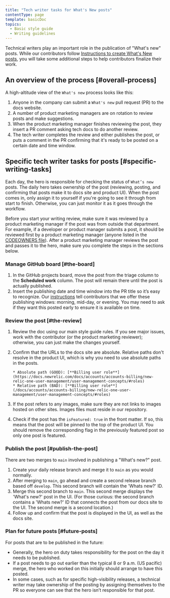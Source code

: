 ```yaml
---
title: "Tech writer tasks for What's New posts"
contentType: page
template: basicDoc
topics:
  - Basic style guide
  - Writing guidelines
---
```


Technical writers play an important role in the publication of "What's new" posts. While our contributors follow [Instructions to create What's New posts](src/content/docs/style-guide/writing-docs/article-templates/whats-new-template.mdx), you will take some additional steps to help contributors finalize their work.

## An overview of the process [#overall-process]

A high-altitude view of the `What's new` process looks like this:

1. Anyone in the company can submit a `What's new` pull request (PR) to the docs website.
2. A number of product marketing managers are on rotation to review posts and make suggestions.
3. When the product marketing manager finishes reviewing the post, they insert a PR comment asking tech docs to do another review.
4. The tech writer completes the review and either publishes the post, or puts a comment in the PR confirming that it's ready to be posted on a certain date and time window.

## Specific tech writer tasks for posts [#specific-writing-tasks]

Each day, the hero is responsible for checking the status of `What’s new` posts. The daily hero takes ownership of the post (reviewing, posting, and confirming that posts make it to docs site and product UI). When the post comes in, only assign it to yourself if you're going to see it through from start to finish. Otherwise, you can just monitor it as it goes through the workflow.

Before you start your writing review, make sure it was reviewed by a product marketing manager if the post was from outside that department. For example, if a developer or product manager submits a post, it should be reviewed first by a product marketing manager (anyone listed in the [CODEOWNERS file](.github/CODEOWNERS)). After a product marketing manager reviews the post and passes it to the hero, make sure you complete the steps in the sections below.

### Manage GitHub board [#the-board]

1. In the GitHub projects board, move the post from the triage column to the **Scheduled work** column. The post will remain there until the post is actually published.
2. Insert the publishing date and time window into the PR title so it’s easy to recognize. Our [instructions](src/content/docs/style-guide/writing-docs/article-templates/whats-new-template.mdx) tell contributors that we offer these publishing windows: morning, mid-day, or evening. You may need to ask if they want this posted early to ensure it is available on time.

### Review the post [#the-review]

1. Review the doc using our main style guide rules. If you see major issues, work with the contributor (or the product marketing reviewer); otherwise, you can just make the changes yourself.

2. Confirm that the URLs to the docs site are absolute. Relative paths don't resolve in the product UI, which is why you need to use absolute paths in the posts.

   ```
   * Absolute path (GOOD): [**Billing user role**](https://docs.newrelic.com/docs/accounts/accounts-billing/new-relic-one-user-management/user-management-concepts/#roles)
   * Relative path (BAD): [**Billing user role**](/docs/accounts/accounts-billing/new-relic-one-user-management/user-management-concepts/#roles)
   ```

3. If the post refers to any images, make sure they are not links to images hosted on other sites. Images files must reside in our repository.

4. Check if the post has the `isFeatured: true` in the front matter. If so, this means that the post will be pinned to the top of the product UI. You should remove the corresponding flag in the previously featured post so only one post is featured.

### Publish the post [#publish-the-post]

There are two merges to `main` involved in publishing a "What's new?" post. 

1. Create your daily release branch and merge it to `main` as you would normally.
2. After merging to `main`, go ahead and create a second release branch based off `develop`. This second branch will contain the 'Whats new?' ID.
3. Merge this second branch to `main`. This second merge displays the 'What's new?' post in the UI. (For those curious: the second branch contains a 'Whats new?' ID that connects the post from our docs site to the UI. The second merge is a second location.)   
4. Follow up and confirm that the post is displayed in the UI, as well as the docs site.

### Plan for future posts [#future-posts]

For posts that are to be published in the future:

* Generally, the hero on duty takes responsibility for the post on the day it needs to be published.
* If a post needs to go out earlier than the typical 8 or 9 a.m. (US pacific) merge, the hero who worked on this initially should arrange to have this posted.
* In some cases, such as for specific high-visibility releases, a technical writer may take ownership of the posting by assigning themselves to the PR so everyone can see that the hero isn’t responsible for that post.
